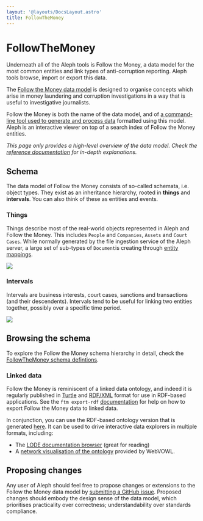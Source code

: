 ```yaml
---
layout: '@layouts/DocsLayout.astro'
title: FollowTheMoney
---
```


# FollowTheMoney

<p class="lead">
  Underneath all of the Aleph tools is Follow the Money, a data model for the most common entities and link types of anti-corruption reporting. Aleph tools browse, import or export this data.
</p>

The [Follow the Money data model](https://followthemoney.tech/docs/) is designed to organise concepts which arise in money laundering and corruption investigations in a way that is useful to investigative journalists.

Follow the Money is both the name of the data model, and of [a command-line tool used to generate and process data](/developers/followthemoney/ftm) formatted using this model. Aleph is an interactive viewer on top of a search index of Follow the Money entities.

_This page only provides a high-level overview of the data model. Check the_ [_reference documentation_](https://followthemoney.tech/explorer/) _for in-depth explanations._

## Schema

The data model of Follow the Money consists of so-called schemata, i.e. object types. They exist as an inheritance hierarchy, rooted in **things** and **intervals**. You can also think of these as entities and events.

### Things

Things describe most of the real-world objects represented in Aleph and Follow the Money. This includes `People` and `Companies`, `Assets` and `Court Cases`. While normally generated by the file ingestion service of the Aleph server, a large set of sub-types of `Document`is creating through [entity mappings](/developers/mappings).

<Image
  src="https://docs.google.com/drawings/d/e/2PACX-1vRxZCCukFrO6I2S6Hz-nQytTrEqFzUSeWapCMYcdORgYfZsKCc4FZ1JzWbBLXU2mxI_wlaxBJ1SSEp1/pub?w=2784&h=1061"
  caption="Things (or nodes) include People, Companies, Documents and similar entity types."
/>

### Intervals

Intervals are business interests, court cases, sanctions and transactions \(and their descendents\). Intervals tend to be useful for linking two entities together, possibly over a specific time period.

<Image
  src="https://docs.google.com/drawings/d/e/2PACX-1vR9vlUEfPC_zuymx0HMI2IHpViJC-c0BQI5zTlvJKFxP-z50McU5N6LPaXWMH2EHN6Nr1WJC-t561OR/pub?w=2526&h=1006"
  caption="Intervals are temporary in nature, and often define a relationship between two or more things, e.g. a membership in an organisation, or a family association."
/>

## Browsing the schema

To explore the Follow the Money schema hierarchy in detail, check the [FollowTheMoney schema defintions](https://followthemoney.tech/explorer/).

### Linked data

Follow the Money is reminiscent of a linked data ontology, and indeed it is regularly published in [Turtle](https://alephdata.github.io/followthemoney/ns/ftm.ttl) and [RDF/XML](https://alephdata.github.io/followthemoney/ns/ftm.xml) format for use in RDF-based applications. See the `ftm export-rdf` [documentation](/developers/followthemoney/ftm#exporting-entities-to-rdflinked-data) for help on how to export Follow the Money data to linked data.

In conjunction, you can use the RDF-based ontology version that is generated [here](https://alephdata.github.io/followthemoney/ns/ftm.xml). It can be used to drive interactive data explorers in multiple formats, including:

- The [LODE documentation browser](http://150.146.207.114/lode/extract?url=https%3A%2F%2Falephdata.github.io%2Ffollowthemoney%2Fns%2Fftm.xml&owlapi=true&imported=true&lang=en) \(great for reading\)
- A [network visualisation of the ontology](http://www.visualdataweb.de/webvowl/#iri=https://alephdata.github.io/followthemoney/ns/ftm.xml) provided by WebVOWL.

## Proposing changes

Any user of Aleph should feel free to propose changes or extensions to the Follow the Money data model by [submitting a GitHub issue](https://github.com/alephdata/followthemoney/issues). Proposed changes should embody the design sense of the data model, which prioritises practicality over correctness; understandability over standards compliance.
